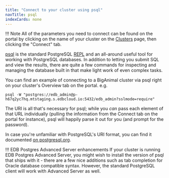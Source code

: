 ```yaml
---
title: "Connect to your cluster using psql"
navTitle: psql
indexCards: none
---
```


!!! Note
    All of the parameters you need to connect can be found on the portal by clicking on the name of your cluster on the [Clusters](https://portal.biganimal.com/clusters) page, then clicking the "Connect" tab.


[psql](https://www.postgresql.org/docs/current/app-psql.html) is the standard PostgreSQL [REPL](https://en.wikipedia.org/wiki/Read%E2%80%93eval%E2%80%93print_loop) 
and an all-around useful tool for working with PostgreSQL databases. In addition to letting you submit SQL and view the results, there are quite a few commands for
inspecting and managing the database built in that make light work of even complex tasks.

You can find an example of connecting to a BigAnimal cluster via psql right on your cluster's Overview tab on the portal. e.g.

```shell
psql -W "postgres://edb_admin@p-h67q2yc7hq.mtstaging.s.edbcloud.io:5432/edb_admin?sslmode=require"
```

The URI is all that's necessary for psql; while you *can* pass each element of that URL individually 
(pulling the information from the Connect tab on the portal for instance), psql will happily parse it out for you (and prompt for the password).

In case you're unfamiliar with PostgreSQL's URI format, you can find it documented [on postgresql.org](https://www.postgresql.org/docs/current/libpq-connect.html#id-1.7.3.8.3.6).


!!! EDB Postgres Advanced Server enhancements
    If your cluster is running EDB Postgres Advanced Server, you might wish to install the version of psql that ships with it - there are a few nice additions such as
tab completion for Oracle database compatible syntax. However, the standard PostgreSQL client will work with Advanced Server as well.
